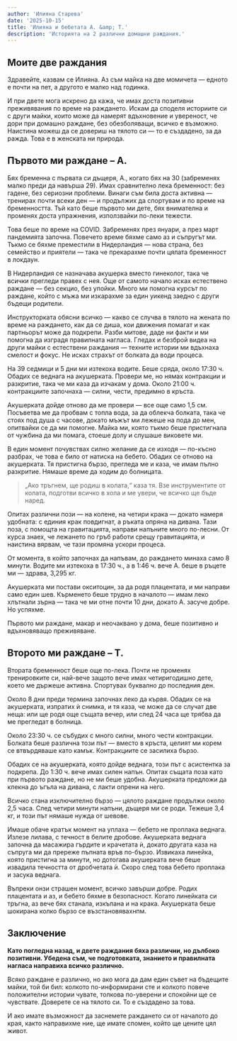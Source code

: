 ```yaml
---
author: 'Илияна Старева'
date: '2025-10-15'
title: 'Илияна и бебетата А. &amp; Т.'
description: 'Историята на 2 различни домашни раждания.'
---
```


## Моите две раждания

Здравейте, казвам се Илияна. Аз съм майка на две момичета — едното е почти на пет, а другото е малко над годинка.

И при двете мога искрено да кажа, че имах доста позитивни преживявания по време на раждането. Искам да споделя историите си с други майки, които може да намерят вдъхновение и увереност, че дори при домашно раждане, без обезболяващи, всичко е възможно. Наистина можеш да се довериш на тялото си — то е създадено, за да ражда. Това е в женската ни природа.

## Първото ми раждане – А.

Бях бременна с първата си дъщеря, А., когато бях на 30 (забременях малко преди да навърша 29). Имах сравнително лека бременност: без гадене, без сериозни проблеми. Винаги съм била доста активна — тренирах почти всеки ден — и продължих да спортувам и по време на бременността. Тъй като беше първото ми дете, бях внимателна и променях доста упражнения, използвайки по-леки тежести.

Това беше по време на COVID. Забременях през януари, а през март пандемията започна. Повечето време бяхме само аз и съпругът ми. Тъкмо се бяхме преместили в Нидерландия — нова страна, без семейство и приятели — така че прекарахме почти цялата бременност в локдаун.

В Нидерландия се назначава акушерка вместо гинеколог, така че всички прегледи правех с нея. Още от самото начало исках естествено раждане — без секцио, без упойки. Много ми помогна курсът по раждане, който с мъжа ми изкарахме за един уикенд заедно с други бъдещи родители.

Инструкторката обясни всичко — какво се случва в тялото на жената по време на раждането, как да се диша, кои движения помагат и как партньорът може да подкрепи. Разби митове, даде ни факти и ми помогна да изградя правилната нагласа. Гледах и безброй видеа на други майки с естествени раждания — техните истории ми вдъхнаха смелост и фокус. Не исках страхът от болката да води процеса.

На 39 седмици и 5 дни ми изтекоха водите. Беше сряда, около 17:30 ч. Обадих се веднага на акушерката. Провери ме, но нямах контракции и разкритие, така че ми каза да изчакам у дома. Около 21:00 ч. контракциите започнаха — силни, чести, предимно в кръста.

Акушерката дойде отново да ме провери — все още само 1,5 см. Посъветва ме да пробвам с топла вода, за да облекча болката, така че стоях под душа с часове, докато мъжът ми лежеше на пода до мен, опитвайки се да ми помогне. Майка ми, която тъкмо беше пристигнала от чужбина да ми помага, стоеше долу и слушаше виковете ми.

В един момент почувствах силно желание да се изходя — по-късно разбрах, че това е било от натиска на бебето. Обадих се отново на акушерката. Тя пристигна бързо, прегледа ме и каза, че имам пълно разкритие. Нямаше време да ходим до болницата. 
> „Ако тръгнем, ще родиш в колата,“ каза тя. 
Взе инструментите от колата, подготви всичко в хола и ме увери, че всичко ще бъде наред.

Опитах различни пози — на колене, на четири крака — докато намеря удобната: с единия крак повдигнат, а ръката опряна на дивана. Тази поза, с помощта на гравитацията, направи напъните много по-лесни. От курса знаех, че лежането по гръб работи срещу гравитацията, и наистина вярвам, че тази промяна ускори процеса.

От момента, в който започнах да напъвам, до раждането минаха само 8 минути. Водите ми изтекоха в 17:30 ч., а в 1:46 ч. вече А. беше в ръцете ми — здрава, 3,295 кг.

Акушерката ми постави окситоцин, за да родя плацентата, и ми направи само един шев. Кърменето беше трудно в началото — имам леко хлътнали зърна — така че ми отне почти 10 дни, докато А. засуче добре. Но успяхме.

Първото ми раждане, макар и неочаквано у дома, беше позитивно и вдъхновяващо преживяване.

## Второто ми раждане – Т.

Втората бременност беше още по-лека. Почти не променях тренировките си, най-вече защото вече имах четиригодишно дете, което ме държеше активна. Спортувах буквално до последния ден.

Около 8 дни преди термина започнах леко да кървя. Обадих се на акушерката, изпратих ѝ снимка, и тя каза, че може да се случат две неща: или ще родя още същата вечер, или след 24 часа ще трябва да ме прегледат в болница.

Около 23:30 ч. се събудих с много силни, много чести контракции. Болката беше различна този път — вместо в кръста, целият ми корем се втвърдяваше като камък. Контракциите се засилиха бързо.

Обадих се на акушерката, която дойде веднага, този път с асистентка за подкрепа. До 1:30 ч. вече имах силен напън. Опитах същата поза като при първото раждане, но не ми беше удобна. Акушерката предложи да клекна до ъгъла на дивана, с лакти опрени на него.

Всичко стана изключително бързо — цялото раждане продължи около 2,5 часа. След четири минути напъни, дъщеря ми се роди. Тежеше 3,4 кг, и този път нямаше нужда от шевове.

Имаше обаче кратък момент на уплаха — бебето не проплака веднага. Излезе лилава, с течност в белите дробове. Акушерката веднага започна да масажира гърдите и крачетата ѝ, докато другата каза на съпруга ми да пререже пъпната връв по-бързо. Извикаха линейка, която пристигна за минути, но дотогава акушерката вече беше извадила течността от дробчетата ѝ. Скоро след това бебето проплака и засука веднага.

Въпреки онзи страшен момент, всичко завърши добре. Родих плацентата и аз, и бебето бяхме в безопасност. Когато линейката си тръгна, аз вече бях станала, изкъпана и на крака. Акушерката беше шокирана колко бързо се възстановявахнпм.

## Заключение

**Като погледна назад, и двете раждания бяха различни, но дълбоко позитивни. Убедена съм, че подготовката, знанието и правилната нагласа направиха всичко различно.**

Всяко раждане е различно, но ако мога да дам един съвет на бъдещите майки, той би бил: колкото по-информирани сте и колкото повече положителни истории чувате, толкова по-уверени и спокойни ще се чувствате. Доверете се на тялото си. То е създадено за това.

И ако имате възможност да заснемете раждането си от началото до края, както направихме ние, ще имате спомен, който ще цените цял живот.
